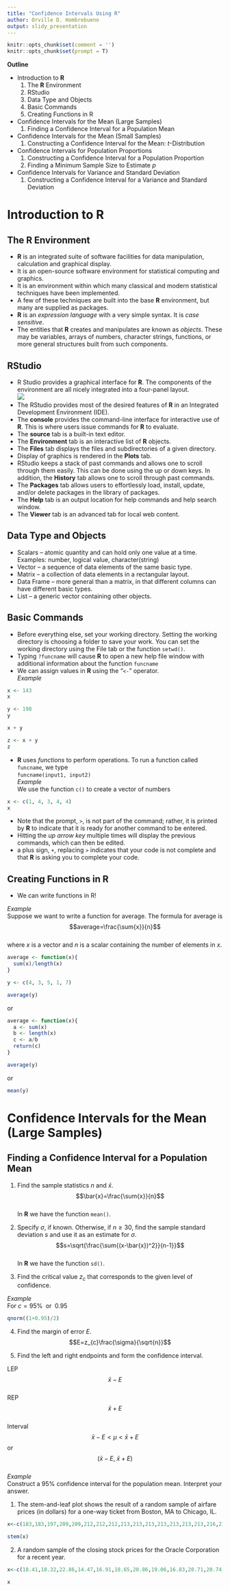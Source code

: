 ```yaml
---
title: "Confidence Intervals Using R"
author: Orville D. Hombrebueno
output: slidy_presentation
---
```

```r
knitr::opts_chunk$set(comment = '')
knitr::opts_chunk$set(prompt = T)
```
**Outline**

- Introduction to **R**
  1. The **R** Environment
  2. RStudio
  3. Data Type and Objects
  4. Basic Commands
  5. Creating Functions in R
- Confidence Intervals for the Mean (Large Samples)
  1. Finding a Confidence Interval for a Population Mean
- Confidence Intervals for the Mean (Small Samples)
  1. Constructing a Confidence Interval for the Mean: $t$-Distribution
- Confidence Intervals for Population Proportions
  1. Constructing a Confidence Interval for a Population Proportion
  2. Finding a Minimum Sample Size to Estimate $p$
- Confidence Intervals for Variance and Standard Deviation
  1. Constructing a Confidence Interval for a Variance and Standard Deviation

# Introduction to **R**

## The **R** Environment  
- **R** is an integrated suite of software facilities for data manipulation, calculation and graphical display.
- It is an open-source software environment for statistical computing and graphics.
- It is an environment within which many classical and modern statistical techniques have been implemented.
- A few of these techniques are built into the base **R** environment, but many are supplied as packages.
- **R** is an *expression language* with a very simple syntax. It is *case sensitive*.
- The entities that **R** creates and manipulates are known as *objects*. These may be variables, arrays of numbers, character strings, functions, or more general structures built from such components.

## RStudio
- R Studio provides a graphical interface for **R**. The components of the environment are all nicely integrated into a four-panel layout.  
![](RStudio_interface.png)
- The RStudio provides most of the desired features of **R** in an Integrated Development Environment (IDE).
- The **console** provides the command-line interface for interactive use of **R**. This is where users issue commands for **R** to evaluate.
- The **source** tab is a built-in text editor.
- The **Environment** tab is an interactive list of **R** objects.
- The **Files** tab displays the files and subdirectories of a given directory.
- Display of graphics is rendered in the **Plots** tab.
- RStudio keeps a stack of past commands and allows one to scroll through them easily. This can be done using the up or down keys. In addition, the **History** tab allows one to scroll through past commands.
- The **Packages** tab allows users to effortlessly load, install, update, and/or delete packages in the library of packages.
- The **Help** tab is an output location for help commands and help search window.
- The **Viewer** tab is an advanced tab for local web content.

## Data Type and Objects
- Scalars -- atomic quantity and can hold only one value at a time.  
Examples: number, logical value, character(string)
- Vector -- a sequence of data elements of the same basic type.
- Matrix -- a collection of data elements in a rectangular layout.
- Data Frame -- more general than a matrix, in that different columns can have different basic types.
- List -- a generic vector containing other objects.

## Basic Commands
- Before everything else, set your working directory. Setting the working directory is choosing a folder to save your work. You can set the working directory using the File tab or the function `setwd()`.
- Typing `?funcname` will cause **R** to open a new help file window with additional information about the function `funcname`
- We can assign values in **R** using the "`<-`" operator.  
*Example*
```r
x <- 143
x
```
```r
y <- 198
y
```
```r
x + y
```
```r
z <- x + y
z
```
- **R** uses *functions* to perform operations. To run a function called `funcname`, we type  
`funcname(input1, input2)`  
*Example*  
We use the function `c()` to create a vector of numbers
```r
x <- c(1, 4, 3, 4, 4)
x
```
- Note that the prompt, `>`, is not part of the command; rather, it is printed by **R** to indicate that it is ready for another command to be entered.
- Hitting the *up arrow key* multiple times will display the previous commands, which can then be edited.
- a plus sign, `+`, replacing `>` indicates that your code is not complete and that **R** is asking you to complete your code.

## Creating Functions in R
- We can write functions in R!

*Example*  
Suppose we want to write a function for average. The formula for average is  
$$average=\frac{\sum{x}}{n}$$  
where $x$ is a vector and $n$ is a scalar containing the number of elements in $x$.  
```r
average <- function(x){
  sum(x)/length(x)
}
```
```r
y <- c(4, 3, 5, 1, 7)
```
```r
average(y)
```  
or  
```r
average <- function(x){
  a <- sum(x)
  b <- length(x)
  c <- a/b
  return(c)
}
```
```r
average(y)
```  
or  
```r
mean(y)
```

# Confidence Intervals for the Mean (Large Samples)

## Finding a Confidence Interval for a Population Mean

1. Find the sample statistics $n$ and $\bar{x}$.  
$$\bar{x}=\frac{\sum{x}}{n}$$  
In **R** we have the function `mean()`.

2. Specify $\sigma$, if known. Otherwise, if $n\ge 30$, find the sample standard deviation $s$ and use it as an estimate for $\sigma$.  
$$s=\sqrt{\frac{\sum{(x-\bar{x})^2}}{n-1}}$$  
In **R** we have the function `sd()`.

3. Find the critical value $z_{c}$ that corresponds to the given level of confidence.

*Example*  
For $c=95\%\;\text{ or }\; 0.95$
```r
qnorm((1+0.95)/2)
```

4. Find the margin of error $E$.  
$$E=z_{c}\frac{\sigma}{\sqrt{n}}$$

5. Find the left and right endpoints and form the confidence interval.

LEP  
$$\bar{x}-E$$  
REP  
$$\bar{x}+E$$  
Interval  
$$\bar{x}-E<\mu<\bar{x}+E$$
or  
$$(\bar{x}-E,\;\bar{x}+E)$$  
*Example*  
Construct a 95% confidence interval for the population mean. Interpret your answer.

1. The stem-and-leaf plot shows the result of a random sample of airfare prices (in dollars) for a one-way ticket from Boston, MA to Chicago, IL.
```r
x<-c(183,183,197,209,209,212,212,212,213,213,213,213,213,213,213,216,216,222,222,222,222,223,226,226,228,228,228,228,228,229,238,238)
```
```r
stem(x)
```
2. A random sample of the closing stock prices for the Oracle Corporation for a recent year.
```r
x<-c(18.41,18.32,22.86,14.47,16.91,18.65,20.86,19.06,16.83,20.71,20.74,18.42,17.72,20.66,22.05,20.85,15.54,21.04,21.42,21.43,15.56,21.74,22.34,21.97,18.01,22.13,22.83,21.81,19.11,21.96,24.34,19.79,22.16,17.97)
```
```r
x
```


